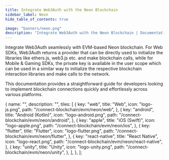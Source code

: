 ```yaml
---
title: Integrate Web3Auth with the Neon Blockchain
sidebar_label: Neon
hide_table_of_contents: true

image: "banners/neon.png"
description: "Integrate Web3Auth with the Neon Blockchain | Documentation - Web3Auth"
---
```



<SEO
  title="Integrate Web3Auth with the Neon Blockchain"
  description="Integrate Web3Auth with the Neon Blockchain | Documentation - Web3Auth"
  image="https://web3auth.io/docs/banners/neon.png"
  slug="/connect-blockchain/evm/neon"
/>

Integrate Web3Auth seamlessly with EVM-based Neon blockchain. For Web SDKs, Web3Auth returns a
provider that can be directly used to initialize the libraries like ethers.js, web3.js etc. and make
blockchain calls, while for Mobile & Gaming SDKs, the private key is available in the user scope
which can be used in a similar way to initialize the respective blockchain interaction libraries and
make calls to the network.

This documentation provides a straightforward guide for developers looking to implement blockchain
connections quickly and effortlessly across various platforms.

  {
    name: "",
    description: "",
    tiles: [
      {
        key: "web",
        title: "Web",
        icon: "logo-js.png",
        path: "/connect-blockchain/evm/neon/web",
      },
      {
        key: "android",
        title: "Android (Kotlin)",
        icon: "logo-android.png",
        path: "/connect-blockchain/evm/neon/android",
      },
      {
        key: "apple",
        title: "iOS (Swift)",
        icon: "logo-apple.png",
        path: "/connect-blockchain/evm/neon/ios",
      },
      {
        key: "flutter",
        title: "Flutter",
        icon: "logo-flutter.png",
        path: "/connect-blockchain/evm/neon/flutter",
      },
      {
        key: "react-native",
        title: "React Native",
        icon: "logo-react.png",
        path: "/connect-blockchain/evm/neon/react-native",
      },
      {
        key: "unity",
        title: "Unity",
        icon: "logo-unity.png",
        path: "/connect-blockchain/evm/neon/unity",
      },
    ],
  },
];

<Tiles tileGroups={Neon} />
